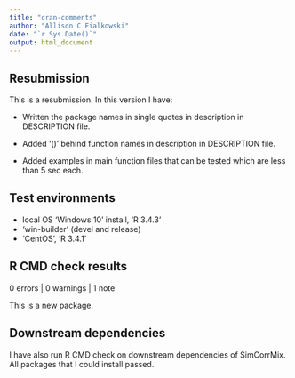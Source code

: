 ```yaml
---
title: "cran-comments"
author: "Allison C Fialkowski"
date: "`r Sys.Date()`"
output: html_document
---
```


## Resubmission
This is a resubmission. In this version I have:

* Written the package names in single quotes in description in DESCRIPTION file.

* Added '()' behind function names in description in DESCRIPTION file.

* Added examples in main function files that can be tested which are less than 5 sec each.
  
## Test environments
* local OS 'Windows 10' install, 'R 3.4.3'
* 'win-builder' (devel and release)
* 'CentOS', 'R 3.4.1'

## R CMD check results

0 errors | 0 warnings | 1 note

This is a new package.

## Downstream dependencies

I have also run R CMD check on downstream dependencies of SimCorrMix. 
All packages that I could install passed.
